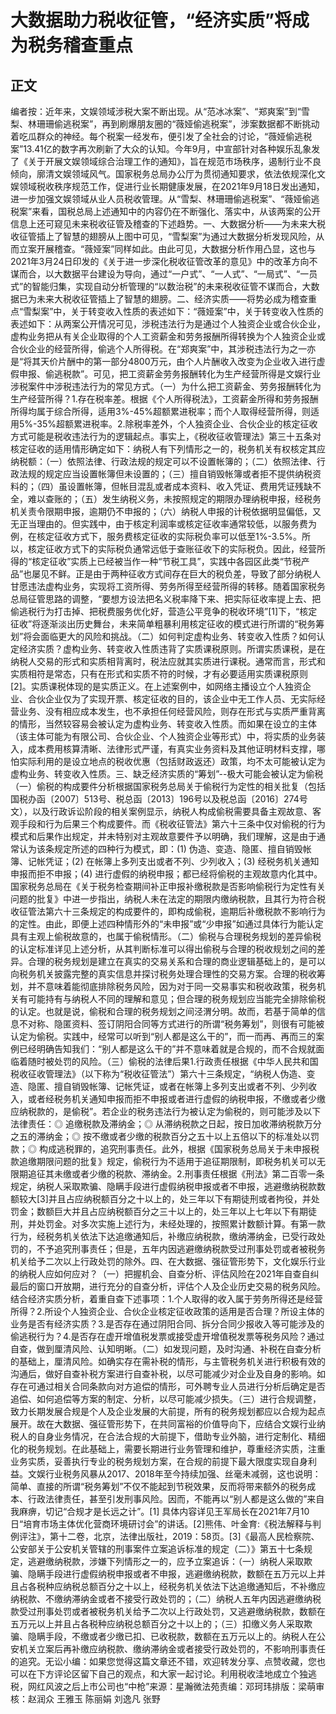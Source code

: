 # 大数据助力税收征管，“经济实质”将成为税务稽查重点
## 正文
编者按：近年来，文娱领域涉税大案不断出现。从“范冰冰案”、“郑爽案”到“雪梨、林珊珊偷逃税案”，再到刷爆朋友圈的“薇娅偷逃税案”，涉案数据都不断挑动着吃瓜群众的神经。每个税案一经发布，便引发了全社会的讨论，“薇娅偷逃税案”13.41亿的数字再次刷新了大众的认知。今年9月，中宣部针对各种娱乐乱象发了《关于开展文娱领域综合治理工作的通知》，旨在规范市场秩序，遏制行业不良倾向，廓清文娱领域风气。国家税务总局办公厅为贯彻通知要求，依法依规深化文娱领域税收秩序规范工作，促进行业长期健康发展，在2021年9月18日发出通知，进一步加强文娱领域从业人员税收管理。从“雪梨、林珊珊偷逃税案”、“薇娅偷逃税案”来看，国税总局上述通知中的内容仍在不断强化、落实中，从该两案的公开信息上还可窥见未来税收征管及稽查的下述趋势。一、大数据分析——为未来大税收征管插上了智慧的翅膀从上图中可见，“雪梨案”为通过大数据分析发现风险，从而立案开展稽查。“薇娅案”同样如此。由此可见，大数据分析作用凸显，这也与2021年3月24日印发的《关于进一步深化税收征管改革的意见》中的改革方向不谋而合，以大数据平台建设为导向，通过“一户式”、“一人式”、“一局式”、“一员式”的智能归集，实现自动分析管理的“以数治税”的未来税收征管不谋而合，大数据已为未来大税收征管插上了智慧的翅膀。二、经济实质——将势必成为稽查重点“雪梨案”中，关于转变收入性质的表述如下：“薇娅案”中，关于转变收入性质的表述如下：从两案公开情况可见，涉税违法行为是通过个人独资企业或合伙企业，虚构业务把从有关企业取得的个人工资薪金和劳务报酬所得转换为个人独资企业或合伙企业的经营所得，偷逃个人所得税。在“郑爽案”中，其涉税违法行为之一亦是“将其天价片酬中的第一部分4800万元，由个人片酬收入改变为企业收入进行虚假申报、偷逃税款”。可见，把工资薪金劳务报酬转化为生产经营所得是文娱行业涉税案件中涉税违法行为的常见方式。（一）为什么把工资薪金、劳务报酬转化为生产经营所得？1.存在税率差。根据《个人所得税法》，工资薪金所得和劳务报酬所得均属于综合所得，适用3%-45%超额累进税率；而个人取得经营所得，则适用5%-35%超额累进税率。2.除税率差外，个人独资企业、合伙企业的核定征收方式可能是税收违法行为的逻辑起点。事实上，《税收征收管理法》第三十五条对核定征收的适用情形确定如下：纳税人有下列情形之一的，税务机关有权核定其应纳税额：（一）依照法律、行政法规的规定可以不设置帐簿的；（二）依照法律、行政法规的规定应当设置帐簿但未设置的；（三）擅自销毁帐簿或者拒不提供纳税资料的；（四）虽设置帐簿，但帐目混乱或者成本资料、收入凭证、费用凭证残缺不全，难以查账的；（五）发生纳税义务，未按照规定的期限办理纳税申报，经税务机关责令限期申报，逾期仍不申报的；（六）纳税人申报的计税依据明显偏低，又无正当理由的。但实践中，由于核定利润率或核定征收率通常较低，以服务费为例，在核定征收方式下，服务费核定征收的实际税负率可以低至1%-3.5%。所以，核定征收方式下的实际税负通常远低于查账征收下的实际税负。因此，经营所得的“核定征收”实质上已经被当作一种“节税工具”，实践中各园区此类“节税产品”也屡见不鲜。正是由于两种征收方式间存在巨大的税负差，导致了部分纳税人甘愿违法虚构业务，实现将工资所得、劳务所得至经营所得的转移。随着国家税务总局征管思路的调整，“要想方设法把名义税率降下来、把实际征收率提上去、把偷逃税行为打击掉、把税费服务优化好，营造公平竞争的税收环境”[1]下，“核定征收”将逐渐淡出历史舞台，未来简单粗暴利用核定征收的模式进行所谓的“税务筹划”将会面临更大的风险和挑战。（二）如何判定虚构业务、转变收入性质？如何认定经济实质？虚构业务、转变收入性质违背了实质课税原则。所谓实质课税，是在纳税人交易的形式和实质相背离时，税法应就其实质进行课税。通常而言，形式和实质相符是常态，只有在形式和实质不符的时候，才有必要适用实质课税原则[2]。实质课税体现的是实质正义。在上述案例中，如网络主播设立个人独资企业、合伙企业仅为了实现开票、核定征收的目的，该企业中无工作人员、无实际经营业务、没有相应成本发生，也不承担任何经营风险，则存在形式与实质严重背离的情形，当然较容易会被认定为虚构业务、转变收入性质。而如果在设立的主体（该主体可能为有限公司、合伙企业、个人独资企业等形式）中，将实质的业务装入，成本费用核算清晰、法律形式严谨，有真实业务资料及其他证明材料支撑，哪怕实际利用的是设立地点的税收优惠（包括财政返还）政策，均不太可能被认定为虚构业务、转变收入性质。三、缺乏经济实质的“筹划”--极大可能会被认定为偷税（一）偷税的构成要件分析根据国家税务总局关于偷税行为定性的相关批复（包括国税办函〔2007〕513号、税总函〔2013〕196号以及税总函〔2016〕274号文），以及行政诉讼阶段的相关案例显示，纳税人构成偷税需要具备主观故意、客观手段和行为后果三个构成要件。而《税收征管法》第六十三条中仅对偷税的行为模式和后果作出规定，并未特别对主观故意要件予以明确，我们理解，这是由于通常认为该条规定所述的四种行为模式，即：(1) 伪造、变造、隐匿、擅自销毁帐簿、记帐凭证；(2) 在帐簿上多列支出或者不列、少列收入；(3) 经税务机关通知申报而拒不申报；(4) 进行虚假的纳税申报；都已经将偷税的主观故意内化其中。国家税务总局在《关于税务检查期间补正申报补缴税款是否影响偷税行为定性有关问题的批复》中进一步指出，纳税人未在法定的期限内缴纳税款，且其行为符合税收征管法第六十三条规定的构成要件的，即构成偷税，逾期后补缴税款不影响行为的定性。由此，即便上述四种情形外的“未申报”或“少申报”如通过具体行为能认定具有主观上偷税故意的，也属于偷税情形。（二）偷税与合理税务规划的差异偷税的认定标准详见上述分析，从其判断标准可以得出偷税与合理的税收规划之间的差异。合理的税务规划是建立在真实的交易关系和合理的商业逻辑基础上的，是可以向税务机关披露完整的真实信息并探讨税务处理合理性的交易方案。合理的税收筹划，并不意味着能彻底排除税务风险，因为对于同一交易事实和税收政策，税务机关有可能持有与纳税人不同的理解和意见；但合理的税务规划应当能完全排除偷税的认定。也就是说，偷税和合理的税务规划之间泾渭分明。故而，若基于简单的信息不对称、隐匿资料、签订阴阳合同等方式进行的所谓“税务筹划”，则很有可能被认定为偷税。实践中，经常可以听到“别人都是这么干的”，而一而再、再而三的案例已经明确告知我们：“别人都是这么干的”并不意味着就是合规的，而不合规就面临着随时被处罚的风险。（三）偷税的法律后果1.行政责任根据《中华人民共和国税收征收管理法》（以下称为“税收征管法”）第六十三条规定，“纳税人伪造、变造、隐匿、擅自销毁帐簿、记帐凭证，或者在帐簿上多列支出或者不列、少列收入，或者经税务机关通知申报而拒不申报或者进行虚假的纳税申报，不缴或者少缴应纳税款的，是偷税”。若企业的税务违法行为被认定为偷税的，则可能涉及以下法律责任：◎ 追缴税款及滞纳金；◎ 从滞纳税款之日起，按日加收滞纳税款万分之五的滞纳金；◎ 按不缴或者少缴的税款百分之五十以上五倍以下的标准处以罚款；◎ 构成逃税罪的，追究刑事责任。此外，根据《国家税务总局关于未申报税款追缴期限问题的批复》规定，偷税行为不适用于追征期限制，即税务机关可以无限期追征其未缴或者少缴的税款、滞纳金。2.刑事责任根据《刑法》第二百零一条规定，纳税人采取欺骗、隐瞒手段进行虚假纳税申报或者不申报，逃避缴纳税款数额较大[3]并且占应纳税额百分之十以上的，处三年以下有期徒刑或者拘役，并处罚金；数额巨大并且占应纳税额百分之三十以上的，处三年以上七年以下有期徒刑，并处罚金。对多次实施上述行为，未经处理的，按照累计数额计算。有第一款行为，经税务机关依法下达追缴通知后，补缴应纳税款，缴纳滞纳金，已受行政处罚的，不予追究刑事责任；但是，五年内因逃避缴纳税款受过刑事处罚或者被税务机关给予二次以上行政处罚的除外。四、在大数据、强征管形势下，文化娱乐行业的纳税人应如何应对？（一）把握机会、自查分析、评估风险在2021年自查自纠最后的窗口开放期，进行充分的自查分析，评估个人及企业历史交易的税务风险。结合经济实质分析，着重自查下述事项：1.个人取得的收入属于劳务所得还是经营所得？2.所设个人独资企业、合伙企业核定征收政策的适用是否合理？所设主体的业务是否有经济实质？3.是否存在通过阴阳合同、拆分合同少报收入等可能涉及的偷逃税行为？4.是否存在虚开增值税发票或接受虚开增值税发票等税务风险？通过自查，做到厘清风险、认知明晰。（二）如发现问题，及时沟通、补税在自查分析的基础上，厘清风险。如确实存在需补税的情形，与主管税务机关进行积极有效的沟通后，做好自查补税方案进行自查补税，以尽可能减少对企业及自身的影响。如存在可通过相关合同条款向对方追偿的情形，可外聘专业人员进行分析后确定是否追偿、如何追偿等方案的制定、分析，以尽可能减少损失。（三）进行合规调整，致力长期发展合规是个人及企业发展的大前提，所有的税务规划都应以合规为起点展开。故在大数据、强征管形势下，在共同富裕的价值导向下，应结合文娱行业纳税人的自身业务情况，在合法合规的大前提下，借助专业外脑，进行定制化、精细化的税务规划。在此基础上，需要长期进行业务管理和维护，尊重经济实质，注重业务实质，妥善执行专业的税务规划方案，在合规的前提下最大限度实现自身利益。文娱行业税务风暴从2017、2018年至今持续加强、丝毫未减弱，这也说明：简单、直接的所谓“税务筹划”不仅不能起到节税效果，反而将带来额外的税务成本、行政法律责任，甚至引发刑事风险。因而，不能再以“别人都是这么做的”来自我麻痹，切记“合规才是长远之计”。[1] 具体内容详见王军局长在2021年7月10日“培育市场主体优化营商环境研讨会”的讲话。[2]熊伟、叶金育:《税法解释与判例评注》，第十二卷，北京，法律出版社，2019：58页。[3]《最高人民检察院、公安部关于公安机关管辖的刑事案件立案追诉标准的规定（二）》第五十七条规定，逃避缴纳税款，涉嫌下列情形之一的，应予立案追诉：（一）纳税人采取欺骗、隐瞒手段进行虚假纳税申报或者不申报，逃避缴纳税款，数额在五万元以上并且占各税种应纳税总额百分之十以上，经税务机关依法下达追缴通知后，不补缴应纳税款、不缴纳滞纳金或者不接受行政处罚的；（二）纳税人五年内因逃避缴纳税款受过刑事处罚或者被税务机关给予二次以上行政处罚，又逃避缴纳税款，数额在五万元以上并且占各税种应纳税总额百分之十以上的；（三）扣缴义务人采取欺骗、隐瞒手段，不缴或者少缴已扣、已收税款，数额在五万元以上的。纳税人在公安机关立案后再补缴应纳税款、缴纳滞纳金或者接受行政处罚的，不影响刑事责任的追究。无讼小编：如果您觉得这篇文章还不错，欢迎转发分享、点赞收藏，您也可以在下方评论区留下自己的观点，和大家一起讨论。利用税收洼地成立个独逃税，网红风波之后上市公司也“中枪”来源：星瀚微法苑责编：邓珂玮排版：梁萌审核：赵润众 王雅玉 陈丽娟 刘逸凡 张野